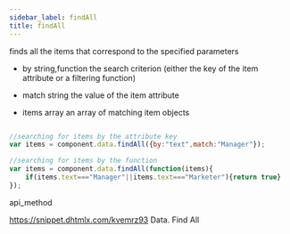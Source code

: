 ```yaml
---
sidebar_label: findAll
title: findAll
---
```



          


<Short>

finds all the items that correspond to the specified parameters


</Short>



- by			string,function			 the search criterion (either the key of the item attribute or a filtering function)
- match 		string					 the value of the item attribute



- items		array		an array of matching item objects

~~~js

//searching for items by the attribute key
var items = component.data.findAll({by:"text",match:"Manager"});

//searching for items by the function
var items = component.data.findAll(function(items){
	if(items.text==="Manager"||items.text==="Marketer"){return true}
});

~~~
 api_method

<Descr>



</Descr>


 https://snippet.dhtmlx.com/kvemrz93	Data. Find All